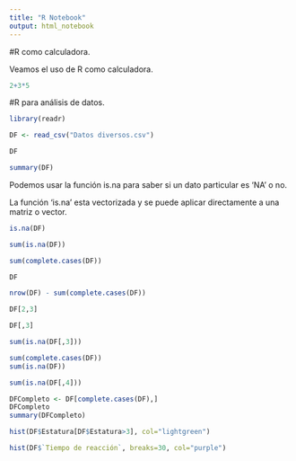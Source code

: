 ```yaml
---
title: "R Notebook"
output: html_notebook
---
```


#R como calculadora.

Veamos el uso de R como calculadora.

```r
2+3*5
```

#R para análisis de datos.

```r
library(readr)
```

```r
DF <- read_csv("Datos diversos.csv")
```

```r
DF
```



```r
summary(DF)
```

Podemos usar la función is.na para saber si un dato particular es 'NA' o no.

La función 'is.na' esta vectorizada y se puede aplicar directamente a una matriz o vector.
```r
is.na(DF)
```

```r
sum(is.na(DF))
```

```r
sum(complete.cases(DF))
```

```r
DF
```


```r
nrow(DF) - sum(complete.cases(DF))
```
```r
DF[2,3]
```

```r
DF[,3]
```


```r
sum(is.na(DF[,3]))
```

```r
sum(complete.cases(DF))
sum(is.na(DF))
```

```r
sum(is.na(DF[,4]))
```

```r
DFCompleto <- DF[complete.cases(DF),]
DFCompleto
summary(DFCompleto)
```


```r
hist(DF$Estatura[DF$Estatura>3], col="lightgreen")
```

```r
hist(DF$`Tiempo de reacción`, breaks=30, col="purple")
```








